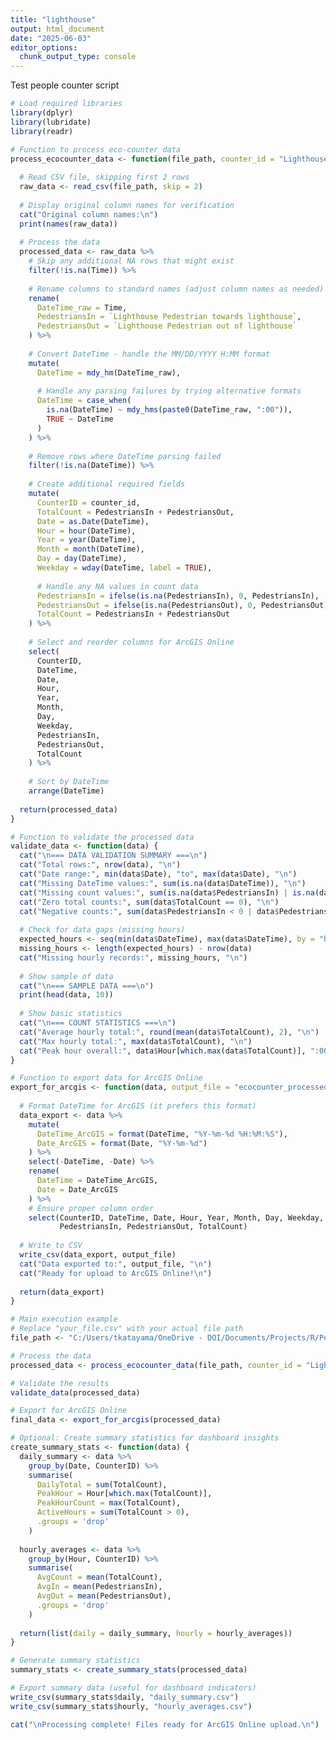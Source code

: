 ```yaml
---
title: "lighthouse"
output: html_document
date: "2025-06-03"
editor_options: 
  chunk_output_type: console
---
```

Test people counter script
```r
# Load required libraries
library(dplyr)
library(lubridate)
library(readr)

# Function to process eco-counter data
process_ecocounter_data <- function(file_path, counter_id = "Lighthouse") {
 
  # Read CSV file, skipping first 2 rows
  raw_data <- read_csv(file_path, skip = 2)
 
  # Display original column names for verification
  cat("Original column names:\n")
  print(names(raw_data))
 
  # Process the data
  processed_data <- raw_data %>%
    # Skip any additional NA rows that might exist
    filter(!is.na(Time)) %>%
   
    # Rename columns to standard names (adjust column names as needed)
    rename(
      DateTime_raw = Time,
      PedestriansIn = `Lighthouse Pedestrian towards lighthouse`,
      PedestriansOut = `Lighthouse Pedestrian out of lighthouse`
    ) %>%
   
    # Convert DateTime - handle the MM/DD/YYYY H:MM format
    mutate(
      DateTime = mdy_hm(DateTime_raw),
     
      # Handle any parsing failures by trying alternative formats
      DateTime = case_when(
        is.na(DateTime) ~ mdy_hms(paste0(DateTime_raw, ":00")),
        TRUE ~ DateTime
      )
    ) %>%
   
    # Remove rows where DateTime parsing failed
    filter(!is.na(DateTime)) %>%
   
    # Create additional required fields
    mutate(
      CounterID = counter_id,
      TotalCount = PedestriansIn + PedestriansOut,
      Date = as.Date(DateTime),
      Hour = hour(DateTime),
      Year = year(DateTime),
      Month = month(DateTime),
      Day = day(DateTime),
      Weekday = wday(DateTime, label = TRUE),
     
      # Handle any NA values in count data
      PedestriansIn = ifelse(is.na(PedestriansIn), 0, PedestriansIn),
      PedestriansOut = ifelse(is.na(PedestriansOut), 0, PedestriansOut),
      TotalCount = PedestriansIn + PedestriansOut
    ) %>%
   
    # Select and reorder columns for ArcGIS Online
    select(
      CounterID,
      DateTime,
      Date,
      Hour,
      Year,
      Month,
      Day,
      Weekday,
      PedestriansIn,
      PedestriansOut,
      TotalCount
    ) %>%
   
    # Sort by DateTime
    arrange(DateTime)
 
  return(processed_data)
}

# Function to validate the processed data
validate_data <- function(data) {
  cat("\n=== DATA VALIDATION SUMMARY ===\n")
  cat("Total rows:", nrow(data), "\n")
  cat("Date range:", min(data$Date), "to", max(data$Date), "\n")
  cat("Missing DateTime values:", sum(is.na(data$DateTime)), "\n")
  cat("Missing count values:", sum(is.na(data$PedestriansIn) | is.na(data$PedestriansOut)), "\n")
  cat("Zero total counts:", sum(data$TotalCount == 0), "\n")
  cat("Negative counts:", sum(data$PedestriansIn < 0 | data$PedestriansOut < 0), "\n")
 
  # Check for data gaps (missing hours)
  expected_hours <- seq(min(data$DateTime), max(data$DateTime), by = "hour")
  missing_hours <- length(expected_hours) - nrow(data)
  cat("Missing hourly records:", missing_hours, "\n")
 
  # Show sample of data
  cat("\n=== SAMPLE DATA ===\n")
  print(head(data, 10))
 
  # Show basic statistics
  cat("\n=== COUNT STATISTICS ===\n")
  cat("Average hourly total:", round(mean(data$TotalCount), 2), "\n")
  cat("Max hourly total:", max(data$TotalCount), "\n")
  cat("Peak hour overall:", data$Hour[which.max(data$TotalCount)], ":00\n")
}

# Function to export data for ArcGIS Online
export_for_arcgis <- function(data, output_file = "ecocounter_processed.csv") {
 
  # Format DateTime for ArcGIS (it prefers this format)
  data_export <- data %>%
    mutate(
      DateTime_ArcGIS = format(DateTime, "%Y-%m-%d %H:%M:%S"),
      Date_ArcGIS = format(Date, "%Y-%m-%d")
    ) %>%
    select(-DateTime, -Date) %>%
    rename(
      DateTime = DateTime_ArcGIS,
      Date = Date_ArcGIS
    ) %>%
    # Ensure proper column order
    select(CounterID, DateTime, Date, Hour, Year, Month, Day, Weekday,
           PedestriansIn, PedestriansOut, TotalCount)
 
  # Write to CSV
  write_csv(data_export, output_file)
  cat("Data exported to:", output_file, "\n")
  cat("Ready for upload to ArcGIS Online!\n")
 
  return(data_export)
}

# Main execution example
# Replace "your_file.csv" with your actual file path
file_path <- "C:/Users/tkatayama/OneDrive - DOI/Documents/Projects/R/People_Counter/Data/Raw/Lighthouse_20250526_20250609.csv"

# Process the data
processed_data <- process_ecocounter_data(file_path, counter_id = "Lighthouse")

# Validate the results
validate_data(processed_data)

# Export for ArcGIS Online
final_data <- export_for_arcgis(processed_data)

# Optional: Create summary statistics for dashboard insights
create_summary_stats <- function(data) {
  daily_summary <- data %>%
    group_by(Date, CounterID) %>%
    summarise(
      DailyTotal = sum(TotalCount),
      PeakHour = Hour[which.max(TotalCount)],
      PeakHourCount = max(TotalCount),
      ActiveHours = sum(TotalCount > 0),
      .groups = 'drop'
    )
 
  hourly_averages <- data %>%
    group_by(Hour, CounterID) %>%
    summarise(
      AvgCount = mean(TotalCount),
      AvgIn = mean(PedestriansIn),
      AvgOut = mean(PedestriansOut),
      .groups = 'drop'
    )
 
  return(list(daily = daily_summary, hourly = hourly_averages))
}

# Generate summary statistics
summary_stats <- create_summary_stats(processed_data)

# Export summary data (useful for dashboard indicators)
write_csv(summary_stats$daily, "daily_summary.csv")
write_csv(summary_stats$hourly, "hourly_averages.csv")

cat("\nProcessing complete! Files ready for ArcGIS Online upload.\n")
```

